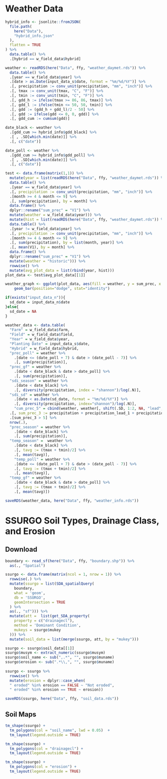 
# Weather Data
```r
hybrid_info <- jsonlite::fromJSON(
  file.path(
    here("Data"),
    "hybrid_info.json"
  ),
  flatten = TRUE
) %>%
  data.table() %>%
  .[hybrid == w_field_data$hybrid]
```

```r
weather <- readRDS(here("Data", ffy, "weather_daymet.rds")) %>%
  data.table() %>%
  .[year == w_field_data$year] %>% 
  .[date > as.Date(input_data_s$date, format = "%m/%d/%Y")] %>%
  .[, precipitation := conv_unit(precipitation, "mm", "inch")] %>%
  .[, tmax := conv_unit(tmax, "C", "F")] %>%
  .[, tmin := conv_unit(tmin, "C", "F")] %>%
  .[, gdd_h := ifelse(tmax >= 86, 86, tmax)] %>%
  .[, gdd_l := ifelse(tmin <= 50, 50, tmin)] %>%
  .[, gdd := (gdd_h + gdd_l)/2 - 50] %>%
  .[, gdd := ifelse(gdd <= 0, 0, gdd)] %>%
  .[, gdd_cum := cumsum(gdd)] 

date_black <- weather %>%
  .[gdd_cum >= hybrid_info$gdd_black] %>%
  .[ , .SD[which.min(date)]] %>%
  .[, c("date")]

date_poll <- weather %>%
  .[gdd_cum >= hybrid_info$gdd_poll] %>%
  .[ , .SD[which.min(date)]] %>%
  .[, c("date")]

test <- data.frame(matrix(1,1)) %>%
  mutate(year = list(readRDS(here("Data", ffy, "weather_daymet.rds")) %>%
  data.table() %>%
  .[year == w_field_data$year] %>% 
  .[, precipitation := conv_unit(precipitation, "mm", "inch")] %>%
  .[month >= 4 & month <= 9] %>%
  .[, sum(precipitation), by = month] %>%
  data.frame() %>%
  dplyr::rename("sum_prec" = "V1") %>%
  mutate(weather = w_field_data$year))) %>%
  mutate(hist = list(readRDS(here("Data", ffy, "weather_daymet.rds")) %>%
  data.table() %>%
  .[year != w_field_data$year] %>% 
  .[, precipitation := conv_unit(precipitation, "mm", "inch")] %>%
  .[month >= 4 & month <= 9] %>%
  .[, sum(precipitation), by = list(month, year)] %>%
  .[, mean(V1), by = month] %>%
  data.frame() %>%
  dplyr::rename("sum_prec" = "V1") %>%
  mutate(weather = "historic"))) %>%
  rowwise() %>%
  mutate(avg_plot_data = list(rbind(year, hist)))
plot_data <- test$avg_plot_data[[1]]

weather_graph <- ggplot(plot_data, aes(fill = weather, y = sum_prec, x = month)) + 
    geom_bar(position="dodge", stat="identity")

if(exists("input_data_n")){
  sd_date = input_data_n$date
}else{
  sd_date = NA
}
 
weather_data <- data.table(
  "Farm" = w_field_data$farm, 
  "Field" = w_field_data$field,
  "Year" = w_field_data$year,
  "Planting Date" = input_data_s$date,
  "Hybrid" = w_field_data$hybrid,
  "prec_poll" = weather %>% 
    .[date <= (date_poll + 7) & date > (date_poll - 7)] %>%
    .[, sum(precipitation)],
  "prec_gf" = weather %>% 
    .[date < date_black & date > date_poll] %>%
    .[, sum(precipitation)],
  "sdi_season" = weather %>% 
    .[date < date_black] %>%
    .[, diversity(precipitation, index = "shannon")/log(.N)],
  "sdi_sd" = weather %>% 
    .[date < as.Date(sd_date, format = "%m/%d/%Y")] %>%
    .[, diversity(precipitation, index="shannon")/log(.N)],
    "cum_prec_5" = cbind(weather, weather[, shift(.SD, 1:2, NA, "lead", TRUE), .SDcols=4]) %>%
  .[, sum_prec_3 := precipitation + precipitation_lead_1 + precipitation_lead_2] %>%
  .[sum_prec_3 > 5] %>%
  nrow(.),
  "prec_season" = weather %>% 
    .[date < date_black] %>%
    .[, sum(precipitation)],
  "temp_season" =  weather %>% 
    .[date < date_black] %>%
    .[, tavg := (tmax + tmin)/2] %>%
    .[, mean(tavg)],
    "temp_poll" = weather %>% 
    .[date <= (date_poll + 7) & date > (date_poll - 7)] %>%
    .[, tavg := (tmax + tmin)/2] %>%
    .[, mean(tavg)],
  "temp_gf" = weather %>% 
    .[date < date_black & date > date_poll] %>%
    .[, tavg := (tmax + tmin)/2] %>%
    .[, mean(tavg)]) 

```

```r
saveRDS(weather_data, here("Data", ffy, "weather_info.rds"))
```

# SSURGO Soil Types, Drainage Class, and Erosion
## Download
```r
boundary <- read_sf(here("Data", ffy, "boundary.shp")) %>%
  as(., "Spatial")

ssurgo <- data.frame(matrix(ncol = 1, nrow = 1)) %>%
  rowwise(.) %>%
  mutate(ssurgo = list(SDA_spatialQuery(
    boundary,
    what = 'geom',
    db = 'SSURGO',
    geomIntersection = TRUE
  ) %>%
  as(., "sf"))) %>%
  mutate(att =  list(get_SDA_property(
    property = c("drainagecl"),
    method = 'Dominant Condition',
    mukeys = ssurgo$mukey
  ))) %>%
  mutate(soil_data = list(merge(ssurgo, att, by = "mukey")))

ssurgo <- ssurgo$soil_data[[1]]
ssurgo$musym <- extract_numeric(ssurgo$musym)
ssurgo$soil_name <- sub(",.*", "", ssurgo$muname) 
ssurgo$erosion <- sub(".*\\,", "", ssurgo$muname)
 
ssurgo <- ssurgo %>% 
  rowwise() %>%
  mutate(erosion = dplyr::case_when(
  " eroded" %in% erosion == FALSE ~ "Not eroded",
  " eroded" %in% erosion == TRUE ~ erosion))

saveRDS(ssurgo, here("Data", ffy, "soil_data.rds"))
```

## Soil Maps
```r
tm_shape(ssurgo) +
  tm_polygons(col = "soil_name", lwd = 0.05)  +
  tm_layout(legend.outside = TRUE)

tm_shape(ssurgo) +
  tm_polygons(col = "drainagecl") +
  tm_layout(legend.outside = TRUE)

tm_shape(ssurgo) +
  tm_polygons(col = "erosion") +
  tm_layout(legend.outside = TRUE)
```

